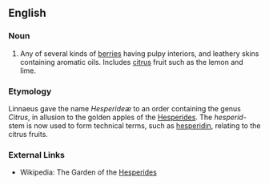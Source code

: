 ==English==

===Noun===
# Any of several kinds of [[berry|berries]] having pulpy interiors, and leathery skins containing aromatic oils. Includes [[citrus]] fruit such as the lemon and lime.

=== Etymology ===

Linnaeus gave the name ''Hesperideæ'' to an order containing the genus ''Citrus'', in allusion to the golden apples of the [[w:Hesperides|Hesperides]].  The ''hesperid-'' stem is now used to form technical terms, such as [[hesperidin]], relating to the citrus fruits.

=== External Links ===
* Wikipedia: The Garden of the [[w:Hesperides|Hesperides]]